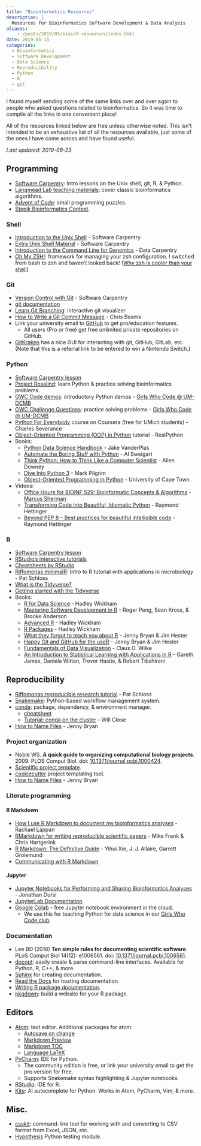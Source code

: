 ```yaml
---
title: "Bioinformatics Resources"
description: |
  Resources for Bioinformatics Software Development & Data Analysis
aliases:
    - /posts/2019/05/bioinf-resources/index.html
date: 2019-05-15
categories:
  - Bioinformatics
  - Software Development
  - Data Science
  - Reproducibility
  - Python
  - R
  - git
---
```


I found myself sending some of the same links over and over again to people who asked questions related to bioinformatics. So it was time to compile all the links in one convenient place!

All of the resources linked below are free unless otherwise noted. This isn't intended to be an exhaustive list of all the resources available, just some of the ones I have come across and have found useful.

*Last updated: 2019-09-23*

## Programming
- [Software Carpentry](https://software-carpentry.org/lessons/): Intro lessons on the Unix shell, git, R, & Python.
- [Langmead Lab teaching materials](http://www.langmead-lab.org/teaching-materials/): cover classic bioinformatics algorithms.
- [Advent of Code](https://adventofcode.com/): small programming puzzles.
- [Stepik Bioinformatics Contest](https://bioinf.me/en/contest).

### Shell
- [Introduction to the Unix Shell](http://swcarpentry.github.io/shell-novice/) - Software Carpentry
- [Extra Unix Shell Material](http://carpentries-incubator.github.io/shell-extras/) - Software Carpentry
- [Introduction to the Command Line for Genomics](https://datacarpentry.org/shell-genomics/) - Data Carpentry
- [Oh My ZSH!](https://ohmyz.sh/): framework for managing your zsh configuration. I switched from bash to zsh and haven't looked back! ([Why zsh is cooler than your shell](https://www.slideshare.net/jaguardesignstudio/why-zsh-is-cooler-than-your-shell-16194692))

### Git
- [Version Control with Git](http://swcarpentry.github.io/git-novice/) - Software Carpentry
- [git documentation](https://git-scm.com/doc)
- [Learn Git Branching](http://learngitbranching.js.org/?NODEMO): interactive git visualizer
- [How to Write a Git Commit Message](https://chris.beams.io/posts/git-commit/) - Chris Beams
- Link your university email to [GitHub](https://education.github.com/benefits) to get pro/education features.
    - All users (Pro or free) get free unlimited private repositories on GitHub.
- [GitKraken](https://www.gitkraken.com/invite/xin2e3HK) has a nice GUI for interacting with git, GitHub, GitLab, etc. (Note that this is a referral link to be entered to win a Nintendo Switch.)

### Python
- [Software Carpentry lesson](http://swcarpentry.github.io/python-novice-inflammation)
- [Project Rosalind](http://rosalind.info/problems/locations/): learn Python & practice solving bioinformatics problems.
- [GWC Code demos](https://github.com/GWC-DCMB/codeDemos): introductory Python demos - [Girls Who Code @ UM-DCMB](http://umich.edu/~girlswc/)
- [GWC Challenge Questions](https://github.com/GWC-DCMB/challengeQuestions): practice solving problems - [Girls Who Code @ UM-DCMB](http://umich.edu/~girlswc/)
- [Python For Everybody](https://www.coursera.org/specializations/python) course on Coursera (free for UMich students) - Charles Severance
- [Object-Oriented Programming (OOP) in Python](https://realpython.com/python3-object-oriented-programming/) tutorial - RealPython
- Books:
    - [Python Data Science Handbook](https://jakevdp.github.io/PythonDataScienceHandbook/) - Jake VanderPlas
    - [Automate the Boring Stuff with Python](https://automatetheboringstuff.com/) - Al Sweigart
    - [Think Python: How to Think Like a Computer Scientist](http://greenteapress.com/thinkpython/html/index.html) - Allen Downey
    - [Dive Into Python 3](https://www.cmi.ac.in/~madhavan/courses/prog2-2012/docs/diveintopython3/index.html) - Mark Pilgrim
    - [Object-Oriented Programming in Python](https://python-textbok.readthedocs.io) - University of Cape Town
- Videos:
    - [Office Hours for BIOINF 529: Bioinformatic Concepts & Algorithms](https://www.youtube.com/channel/UCewko4qgzTUZFmydW2shcEg) - [Marcus Sherman](https://www.betteridiot.tech/)
    - [Transforming Code into Beautiful, Idiomatic Python](https://pyvideo.org/pycon-us-2013/transforming-code-into-beautiful-idiomatic-pytho.html) - Raymond Hettinger
    - [Beyond PEP 8 -- Best practices for beautiful intelligible code](https://youtu.be/wf-BqAjZb8M) - Raymond Hettinger

### R
- [Software Carpentry lesson](http://swcarpentry.github.io/r-novice-gapminder)
- [RStudio's interactive tutorials](https://rstudio.cloud/learn/primers)
- [Cheatsheets by RStudio](https://www.rstudio.com/resources/cheatsheets/)
- [Riffomonas minimalR](http://www.riffomonas.org/minimalR/): Intro to R tutorial with applications in microbiology - Pat Schloss
- [What is the Tidyverse?](https://rviews.rstudio.com/2017/06/08/what-is-the-tidyverse/)
- [Getting started with the Tidyverse](http://www.storybench.org/getting-started-with-tidyverse-in-r/)
- Books:
    - [R for Data Science](https://r4ds.had.co.nz/) - Hadley Wickham
    - [Mastering Software Development in R](https://bookdown.org/rdpeng/RProgDA/) - Roger Peng, Sean Kross, & Brooke Anderson
    - [Advanced R](https://adv-r.hadley.nz/) - Hadley Wickham
    - [R Packages](http://r-pkgs.had.co.nz/) - Hadley Wickham
    - [What they forgot to teach you about R](https://whattheyforgot.org/) - Jenny Bryan & Jim Hester
    - [Happy Git and GitHub for the useR](https://happygitwithr.com/) - Jenny Bryan & Jim Hester
    - [Fundamentals of Data Visualization](https://serialmentor.com/dataviz/) - Claus O. Wilke
    - [An Introduction to Statistical Learning with Applications in R](http://faculty.marshall.usc.edu/gareth-james/ISL/index.html) - Gareth James, Daniela Witten, Trevor Hastie, & Robert Tibshirani

## Reproducibility
- [Riffomonas reproducible research tutorial](http://www.riffomonas.org/reproducible_research/) - Pat Schloss
- [Snakemake](https://snakemake.readthedocs.io/en/stable/): Python-based workflow management system.
- [conda](https://conda.io/en/latest/): package, dependency, & environment manager.
    - [cheatsheet](https://conda.io/projects/conda/en/latest/user-guide/cheatsheet.html)
    - [Tutorial: conda on the cluster](https://github.com/um-dang/conda_on_the_cluster) - Will Close
- [How to Name Files](https://speakerdeck.com/jennybc/how-to-name-files) - Jenny Bryan

### Project organization
- Noble WS. **A quick guide to organizing computational biology projects**. 2009. PLOS Comput Biol. doi: [10.1371/journal.pcbi.1000424](https://journals.plos.org/ploscompbiol/article?id=10.1371/journal.pcbi.1000424).
- [Scientific project template](https://github.com/SchlossLab/new_project).
- [cookiecutter](https://cookiecutter.readthedocs.io/en/latest/) project templating tool.
- [How to Name Files](https://speakerdeck.com/jennybc/how-to-name-files) - Jenny Bryan

### Literate programming

#### R Markdown
- [How I use R Markdown to document my bioinformatics analyses](https://rachaellappan.github.io/rmarkdown/) - Rachael Lappan
- [RMarkdown for writing reproducible scientific papers](https://libscie.github.io/rmarkdown-workshop/handout.html) - Mike Frank & Chris Hartgerink
- [R Markdown: The Definitive Guide](https://bookdown.org/yihui/rmarkdown/) - Yihui Xie, J. J. Allaire, Garrett Grolemund
- [Communicating with R Markdown](https://ysc-rmarkdown.netlify.com/)

#### Jupyter
- [Jupyter Notebooks for Performing and Sharing Bioinformatics Analyses](https://github.com/ljdursi/glbio-jupyter-workshop) - Jonathan Dursi
- [JupyterLab Documentation](https://jupyterlab.readthedocs.io/en/stable/)
- [Google Colab](https://colab.research.google.com) - free Jupyter notebook environment in the cloud.
  - We use this for teaching Python for data science in our [Girls Who Code club](http://umich.edu/~girlswc/).

### Documentation
- Lee BD (2018) **Ten simple rules for documenting scientific software**. PLoS Comput Biol 14(12): e1006561. doi: [10.1371/journal.pcbi.1006561](https://doi.org/10.1371/journal.pcbi.1006561).
- [docopt](http://docopt.org/): easily create & parse command-line interfaces. Available for Python, R, C++, & more.
- [Sphinx](http://www.sphinx-doc.org/en/master/) for creating documentation.
- [Read the Docs](https://docs.readthedocs.io/en/stable/) for hosting documentation.
- [Writing R package documentation](https://support.rstudio.com/hc/en-us/articles/200532317-Writing-Package-Documentation).
- [pkgdown](https://pkgdown.r-lib.org/): build a website for your R package.

## Editors
- [Atom](https://atom.io/): text editor. Additional packages for atom:
    - [Autosave on change](https://atom.io/packages/autosave-onchange)
    - [Markdown Preview](https://atom.io/packages/markdown-preview-plus)
    - [Markdown TOC](https://atom.io/packages/markdown-toc)
    - [Language LaTeX](https://atom.io/packages/language-latex)
- [PyCharm](https://www.jetbrains.com/pycharm/): IDE for Python.
    - The community edition is free, or link your university email to get the pro version for free.
    - Supports Snakemake syntax highlighting & Jupyter notebooks.
- [RStudio](https://www.rstudio.com/): IDE for R.
- [Kite](https://kite.com/): AI autocomplete for Python. Works in Atom, PyCharm, Vim, & more.

## Misc.
- [csvkit](https://csvkit.readthedocs.io/en/1.0.3/index.html): command-line tool for working with and converting to CSV format from Excel, JSON, etc.
- [Hypothesis](https://hypothesis.readthedocs.io/en/latest/) Python testing module.
